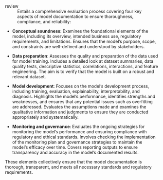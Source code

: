 review
: Entails a comprehensive evaluation process covering four key aspects of model documentation to ensure thoroughness, compliance, and reliability:

- **Conceptual soundness**: Examines the foundational elements of the model, including its overview, intended business use, regulatory requirements, and limitations. Ensures that the model's purpose, scope, and constraints are well-defined and understood by stakeholders.

- **Data preparation**: Assesses the quality and preparation of the data used for model training. Includes a detailed look at dataset summaries, data quality tests, descriptive statistics, correlations, interactions, and feature engineering. The aim is to verify that the model is built on a robust and relevant dataset.

- **Model development**: Focuses on the model's development process, including training, evaluation, explainability, interpretability, and diagnosis. Highlights the model’s performance, identifies strengths and weaknesses, and ensures that any potential issues such as overfitting are addressed. Evaluates the assumptions made and examines the qualitative information and judgments to ensure they are conducted appropriately and systematically.

- **Monitoring and governance**: Evaluates the ongoing strategies for monitoring the model's performance and ensuring compliance with regulatory and ethical standards. Involves checking the implementation of the monitoring plan and governance strategies to maintain the model's efficacy over time. Covers reporting outputs to ensure transparency and accuracy in the model's documented results.

These elements collectively ensure that the model documentation is thorough, transparent, and meets all necessary standards and regulatory requirements.